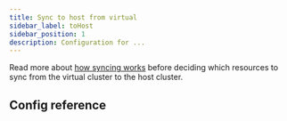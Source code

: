 ```yaml
---
title: Sync to host from virtual
sidebar_label: toHost
sidebar_position: 1
description: Configuration for ...
---
```



Read more about [how syncing works](../) before deciding which resources to
sync from the virtual cluster to the host cluster. 

<SyncToHostResources/>

## Config reference

<SyncToHost/>